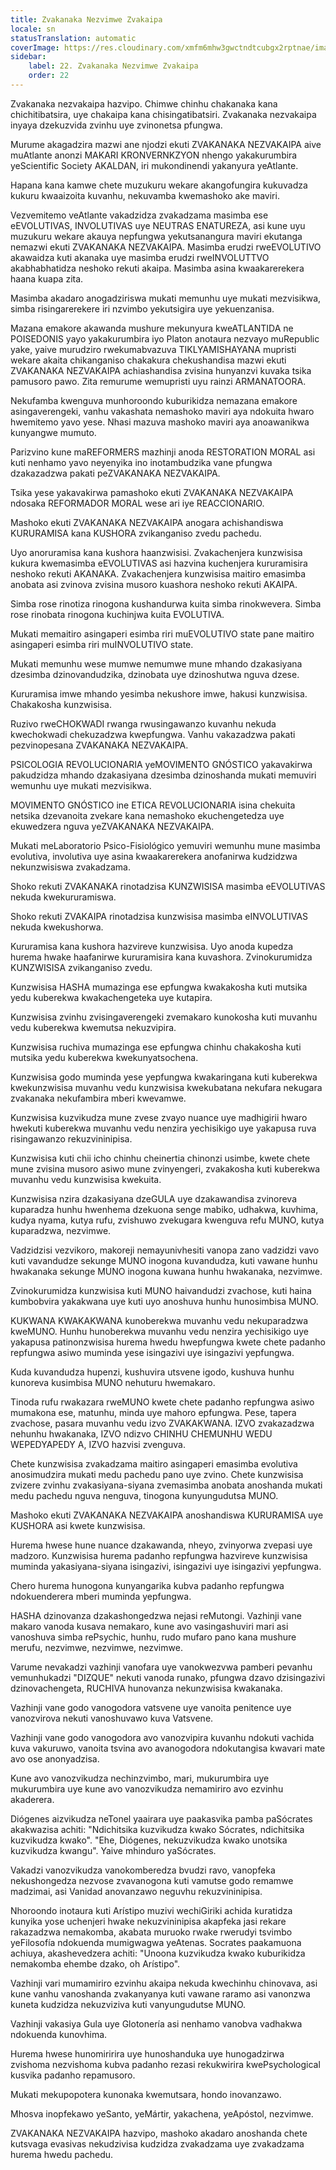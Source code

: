 ```yaml
---
title: Zvakanaka Nezvimwe Zvakaipa
locale: sn
statusTranslation: automatic
coverImage: https://res.cloudinary.com/xmfm6mhw3gwctndtcubgx2rptnae/image/upload/v1740337243/small_cover_educacion_fundamental_a051170f1c.webp
sidebar:
    label: 22. Zvakanaka Nezvimwe Zvakaipa
    order: 22
---
```

Zvakanaka nezvakaipa hazvipo. Chimwe chinhu chakanaka kana chichitibatsira, uye chakaipa kana chisingatibatsiri. Zvakanaka nezvakaipa inyaya dzekuzvida zvinhu uye zvinonetsa pfungwa.

Murume akagadzira mazwi ane njodzi ekuti ZVAKANAKA NEZVAKAIPA aive muAtlante anonzi MAKARI KRONVERNKZYON nhengo yakakurumbira yeScientific Society AKALDAN, iri mukondinendi yakanyura yeAtlante.

Hapana kana kamwe chete muzukuru wekare akangofungira kukuvadza kukuru kwaaizoita kuvanhu, nekuvamba kwemashoko ake maviri.

Vezvemitemo veAtlante vakadzidza zvakadzama masimba ese eEVOLUTIVAS, INVOLUTIVAS uye NEUTRAS ENATUREZA, asi kune uyu muzukuru wekare akauya nepfungwa yekutsanangura maviri ekutanga nemazwi ekuti ZVAKANAKA NEZVAKAIPA. Masimba erudzi rweEVOLUTIVO akawaidza kuti akanaka uye masimba erudzi rweINVOLUTTVO akabhabhatidza neshoko rekuti akaipa. Masimba asina kwaakarerekera haana kuapa zita.

Masimba akadaro anogadziriswa mukati memunhu uye mukati mezvisikwa, simba risingarerekere iri nzvimbo yekutsigira uye yekuenzanisa.

Mazana emakore akawanda mushure mekunyura kweATLANTIDA ne POISEDONIS yayo yakakurumbira iyo Platon anotaura nezvayo muRepublic yake, yaive murudziro rwekumabvazuva TIKLYAMISHAYANA mupristi wekare akaita chikanganiso chakakura chekushandisa mazwi ekuti ZVAKANAKA NEZVAKAIPA achiashandisa zvisina hunyanzvi kuvaka tsika pamusoro pawo. Zita remurume wemupristi uyu rainzi ARMANATOORA.

Nekufamba kwenguva munhoroondo kuburikidza nemazana emakore asingaverengeki, vanhu vakashata nemashoko maviri aya ndokuita hwaro hwemitemo yavo yese. Nhasi mazuva mashoko maviri aya anoawanikwa kunyangwe mumuto.

Parizvino kune maREFORMERS mazhinji anoda RESTORATION MORAL asi kuti nenhamo yavo neyenyika ino inotambudzika vane pfungwa dzakazadzwa pakati peZVAKANAKA NEZVAKAIPA.

Tsika yese yakavakirwa pamashoko ekuti ZVAKANAKA NEZVAKAIPA ndosaka REFORMADOR MORAL wese ari iye REACCIONARIO.

Mashoko ekuti ZVAKANAKA NEZVAKAIPA anogara achishandiswa KURURAMISA kana KUSHORA zvikanganiso zvedu pachedu.

Uyo anoruramisa kana kushora haanzwisisi. Zvakachenjera kunzwisisa kukura kwemasimba eEVOLUTIVAS asi hazvina kuchenjera kururamisira neshoko rekuti AKANAKA. Zvakachenjera kunzwisisa maitiro emasimba anobata asi zvinova zvisina musoro kuashora neshoko rekuti AKAIPA.

Simba rose rinotiza rinogona kushandurwa kuita simba rinokwevera. Simba rose rinobata rinogona kuchinjwa kuita EVOLUTIVA.

Mukati memaitiro asingaperi esimba riri muEVOLUTIVO state pane maitiro asingaperi esimba riri muINVOLUTIVO state.

Mukati memunhu wese mumwe nemumwe mune mhando dzakasiyana dzesimba dzinovandudzika, dzinobata uye dzinoshutwa nguva dzese.

Kururamisa imwe mhando yesimba nekushore imwe, hakusi kunzwisisa. Chakakosha kunzwisisa.

Ruzivo rweCHOKWADI rwanga rwusingawanzo kuvanhu nekuda kwechokwadi chekuzadzwa kwepfungwa. Vanhu vakazadzwa pakati pezvinopesana ZVAKANAKA NEZVAKAIPA.

PSICOLOGIA REVOLUCIONARIA yeMOVIMENTO GNÓSTICO yakavakirwa pakudzidza mhando dzakasiyana dzesimba dzinoshanda mukati memuviri wemunhu uye mukati mezvisikwa.

MOVIMENTO GNÓSTICO ine ETICA REVOLUCIONARIA isina chekuita netsika dzevanoita zvekare kana nemashoko ekuchengetedza uye ekuwedzera nguva yeZVAKANAKA NEZVAKAIPA.

Mukati meLaboratorio Psico-Fisiológico yemuviri wemunhu mune masimba evolutiva, involutiva uye asina kwaakarerekera anofanirwa kudzidzwa nekunzwisiswa zvakadzama.

Shoko rekuti ZVAKANAKA rinotadzisa KUNZWISISA masimba eEVOLUTIVAS nekuda kwekururamiswa.

Shoko rekuti ZVAKAIPA rinotadzisa kunzwisisa masimba eINVOLUTIVAS nekuda kwekushorwa.

Kururamisa kana kushora hazvireve kunzwisisa. Uyo anoda kupedza hurema hwake haafanirwe kururamisira kana kuvashora. Zvinokurumidza KUNZWISISA zvikanganiso zvedu.

Kunzwisisa HASHA mumazinga ese epfungwa kwakakosha kuti mutsika yedu kuberekwa kwakachengeteka uye kutapira.

Kunzwisisa zvinhu zvisingaverengeki zvemakaro kunokosha kuti muvanhu vedu kuberekwa kwemutsa nekuzvipira.

Kunzwisisa ruchiva mumazinga ese epfungwa chinhu chakakosha kuti mutsika yedu kuberekwa kwekunyatsochena.

Kunzwisisa godo muminda yese yepfungwa kwakaringana kuti kuberekwa kwekunzwisisa muvanhu vedu kunzwisisa kwekubatana nekufara nekugara zvakanaka nekufambira mberi kwevamwe.

Kunzwisisa kuzvikudza mune zvese zvayo nuance uye madhigirii hwaro hwekuti kuberekwa muvanhu vedu nenzira yechisikigo uye yakapusa ruva risingawanzo rekuzvininipisa.

Kunzwisisa kuti chii icho chinhu cheinertia chinonzi usimbe, kwete chete mune zvisina musoro asiwo mune zvinyengeri, zvakakosha kuti kuberekwa muvanhu vedu kunzwisisa kwekuita.

Kunzwisisa nzira dzakasiyana dzeGULA uye dzakawandisa zvinoreva kuparadza hunhu hwenhema dzekuona senge mabiko, udhakwa, kuvhima, kudya nyama, kutya rufu, zvishuwo zvekugara kwenguva refu MUNO, kutya kuparadzwa, nezvimwe.

Vadzidzisi vezvikoro, makoreji nemayunivhesiti vanopa zano vadzidzi vavo kuti vavandudze sekunge MUNO inogona kuvandudza, kuti vawane hunhu hwakanaka sekunge MUNO inogona kuwana hunhu hwakanaka, nezvimwe.

Zvinokurumidza kunzwisisa kuti MUNO haivandudzi zvachose, kuti haina kumbobvira yakakwana uye kuti uyo anoshuva hunhu hunosimbisa MUNO.

KUKWANA KWAKAKWANA kunoberekwa muvanhu vedu nekuparadzwa kweMUNO. Hunhu hunoberekwa muvanhu vedu nenzira yechisikigo uye yakapusa patinonzwisisa hurema hwedu hwepfungwa kwete chete padanho repfungwa asiwo muminda yese isingazivi uye isingazivi yepfungwa.

Kuda kuvandudza hupenzi, kushuvira utsvene igodo, kushuva hunhu kunoreva kusimbisa MUNO nehuturu hwemakaro.

Tinoda rufu rwakazara rweMUNO kwete chete padanho repfungwa asiwo mumakona ese, matunhu, minda uye mahoro epfungwa. Pese, tapera zvachose, pasara muvanhu vedu izvo ZVAKAKWANA. IZVO zvakazadzwa nehunhu hwakanaka, IZVO ndizvo CHINHU CHEMUNHU WEDU WEPEDYAPEDY A, IZVO hazvisi zvenguva.

Chete kunzwisisa zvakadzama maitiro asingaperi emasimba evolutiva anosimudzira mukati medu pachedu pano uye zvino. Chete kunzwisisa zvizere zvinhu zvakasiyana-siyana zvemasimba anobata anoshanda mukati medu pachedu nguva nenguva, tinogona kunyungudutsa MUNO.

Mashoko ekuti ZVAKANAKA NEZVAKAIPA anoshandiswa KURURAMISA uye KUSHORA asi kwete kunzwisisa.

Hurema hwese hune nuance dzakawanda, nheyo, zvinyorwa zvepasi uye madzoro. Kunzwisisa hurema padanho repfungwa hazvireve kunzwisisa muminda yakasiyana-siyana isingazivi, isingazivi uye isingazivi yepfungwa.

Chero hurema hunogona kunyangarika kubva padanho repfungwa ndokuenderera mberi muminda yepfungwa.

HASHA dzinovanza dzakashongedzwa nejasi reMutongi. Vazhinji vane makaro vanoda kusava nemakaro, kune avo vasingashuviri mari asi vanoshuva simba rePsychic, hunhu, rudo mufaro pano kana mushure merufu, nezvimwe, nezvimwe, nezvimwe.

Varume nevakadzi vazhinji vanofara uye vanokwezvwa pamberi pevanhu vemunhukadzi "DIZQUE" nekuti vanoda runako, pfungwa dzavo dzisingazivi dzinovachengeta, RUCHIVA hunovanza nekunzwisisa kwakanaka.

Vazhinji vane godo vanogodora vatsvene uye vanoita penitence uye vanozvirova nekuti vanoshuvawo kuva Vatsvene.

Vazhinji vane godo vanogodora avo vanozvipira kuvanhu ndokuti vachida kuva vakuruwo, vanoita tsvina avo avanogodora ndokutangisa kwavari mate avo ose anonyadzisa.

Kune avo vanozvikudza nechinzvimbo, mari, mukurumbira uye mukurumbira uye kune avo vanozvikudza nemamiriro avo ezvinhu akaderera.

Diógenes aizvikudza neTonel yaairara uye paakasvika pamba paSócrates akakwazisa achiti: "Ndichitsika kuzvikudza kwako Sócrates, ndichitsika kuzvikudza kwako". "Ehe, Diógenes, nekuzvikudza kwako unotsika kuzvikudza kwangu". Yaive mhinduro yaSócrates.

Vakadzi vanozvikudza vanokomberedza bvudzi ravo, vanopfeka nekushongedza nezvose zvavanogona kuti vamutse godo remamwe madzimai, asi Vanidad anovanzawo neguvhu rekuzvininipisa.

Nhoroondo inotaura kuti Arístipo muzivi wechiGiriki achida kuratidza kunyika yose uchenjeri hwake nekuzvininipisa akapfeka jasi rekare rakazadzwa nemakomba, akabata muruoko rwake rwerudyi tsvimbo yeFilosofía ndokuenda mumigwagwa yeAtenas. Socrates paakamuona achiuya, akashevedzera achiti: "Unoona kuzvikudza kwako kuburikidza nemakomba ehembe dzako, oh Arístipo".

Vazhinji vari mumamiriro ezvinhu akaipa nekuda kwechinhu chinovava, asi kune vanhu vanoshanda zvakanyanya kuti vawane raramo asi vanonzwa kuneta kudzidza nekuzviziva kuti vanyungudutse MUNO.

Vazhinji vakasiya Gula uye Glotonería asi nenhamo vanobva vadhakwa ndokuenda kunovhima.

Hurema hwese hunomiririra uye hunoshanduka uye hunogadzirwa zvishoma nezvishoma kubva padanho rezasi rekukwirira kwePsychological kusvika padanho repamusoro.

Mukati mekupopotera kunonaka kwemutsara, hondo inovanzawo.

Mhosva inopfekawo yeSanto, yeMártir, yakachena, yeApóstol, nezvimwe.

ZVAKANAKA NEZVAKAIPA hazvipo, mashoko akadaro anoshanda chete kutsvaga evasivas nekudzivisa kudzidza zvakadzama uye zvakadzama hurema hwedu pachedu.

